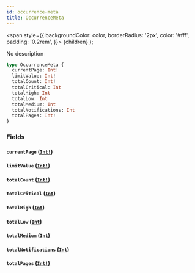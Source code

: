 ```yaml
---
id: occurrence-meta
title: OccurrenceMeta
---
```


<span
style={{
      backgroundColor: color,
      borderRadius: '2px',
      color: '#fff',
      padding: '0.2rem',
    }}>
{children}
</span>
);

No description

```graphql
type OccurrenceMeta {
  currentPage: Int!
  limitValue: Int!
  totalCount: Int!
  totalCritical: Int
  totalHigh: Int
  totalLow: Int
  totalMedium: Int
  totalNotifications: Int
  totalPages: Int!
}
```

### Fields

#### `currentPage` ([`Int!`](/api/graphql/documentation/scalars/int))

#### `limitValue` ([`Int!`](/api/graphql/documentation/scalars/int))

#### `totalCount` ([`Int!`](/api/graphql/documentation/scalars/int))

#### `totalCritical` ([`Int`](/api/graphql/documentation/scalars/int))

#### `totalHigh` ([`Int`](/api/graphql/documentation/scalars/int))

#### `totalLow` ([`Int`](/api/graphql/documentation/scalars/int))

#### `totalMedium` ([`Int`](/api/graphql/documentation/scalars/int))

#### `totalNotifications` ([`Int`](/api/graphql/documentation/scalars/int))

#### `totalPages` ([`Int!`](/api/graphql/documentation/scalars/int))
